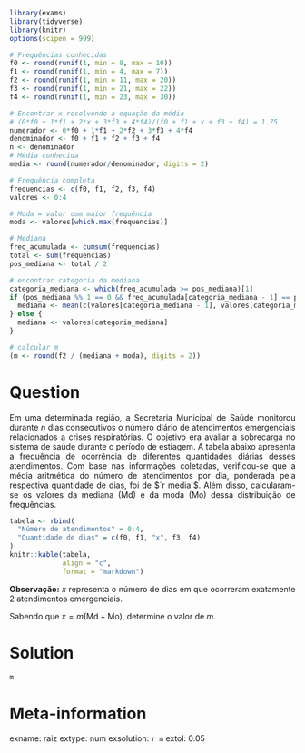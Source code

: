 ```r
library(exams)
library(tidyverse)
library(knitr)
options(scipen = 999)

# Frequências conhecidas
f0 <- round(runif(1, min = 8, max = 10))
f1 <- round(runif(1, min = 4, max = 7))
f2 <- round(runif(1, min = 11, max = 20))
f3 <- round(runif(1, min = 21, max = 22))
f4 <- round(runif(1, min = 23, max = 30))

# Encontrar x resolvendo a equação da média
# (0*f0 + 1*f1 + 2*x + 3*f3 + 4*f4)/(f0 + f1 + x + f3 + f4) = 1.75
numerador <- 0*f0 + 1*f1 + 2*f2 + 3*f3 + 4*f4
denominador <- f0 + f1 + f2 + f3 + f4
n <- denominador
# Média conhecida
media <- round(numerador/denominador, digits = 2)

# Frequência completa
frequencias <- c(f0, f1, f2, f3, f4)
valores <- 0:4

# Moda = valor com maior frequência
moda <- valores[which.max(frequencias)]

# Mediana
freq_acumulada <- cumsum(frequencias)
total <- sum(frequencias)
pos_mediana <- total / 2

# encontrar categoria da mediana
categoria_mediana <- which(freq_acumulada >= pos_mediana)[1]
if (pos_mediana %% 1 == 0 && freq_acumulada[categoria_mediana - 1] == pos_mediana) {
  mediana <- mean(c(valores[categoria_mediana - 1], valores[categoria_mediana]))
} else {
  mediana <- valores[categoria_mediana]
}

# calcular m
(m <- round(f2 / (mediana + moda), digits = 2))
```


Question
========

<p style="text-align: justify;">
Em uma determinada região, a Secretaria Municipal de Saúde monitorou durante $n$ dias consecutivos o número diário de atendimentos emergenciais relacionados a crises respiratórias. O objetivo era avaliar a sobrecarga no sistema de saúde durante o período de estiagem. A tabela abaixo apresenta a frequência de ocorrência de diferentes quantidades diárias desses atendimentos. Com base nas informações coletadas, verificou-se que a média aritmética do número de atendimentos por dia, ponderada pela respectiva quantidade de dias, foi de $`r media`$. Além disso, calcularam-se os valores da mediana ($\text{Md}$) e da moda ($\text{Mo}$) dessa distribuição de frequências.
</p>

\bigskip

```r
tabela <- rbind(
  "Número de atendimentos" = 0:4,
  "Quantidade de dias" = c(f0, f1, "x", f3, f4)
)
knitr::kable(tabela, 
             align = "c", 
             format = "markdown")
```



<p style="text-align: justify;">
<strong>Observação:</strong> $x$ representa o número de dias em que ocorreram exatamente 2 atendimentos emergenciais.
</p>

<p style="text-align: justify;">
Sabendo que $x = m(\text{Md} + \text{Mo})$, determine o valor de $m$.
</p>

Solution
========

```r
m
```

Meta-information
================

exname: raiz
extype: num
exsolution: `r m`
extol: 0.05